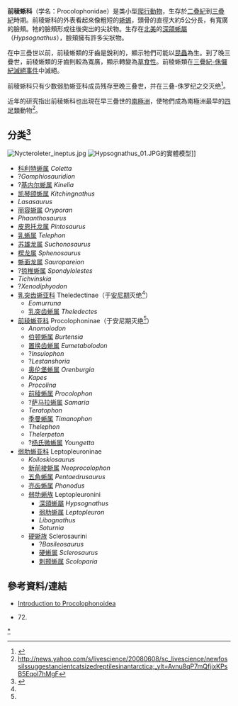 {{Automatic Taxobox
| taxon = Procolophonidae
| fossil_range = {{fossil_range|259|200}}
| status = fossil
|image = Procolophon_BW.jpg
|image_caption = 生存於早三疊世南非的[[前稜蜥|前稜蜥]]
| authority = [[哈利·絲萊|Seeley]], 1888
| subdivision_ranks = [[屬|屬]]
| subdivision = 见内文
}}
'''前稜蜥科'''（学名：Procolophonidae）是类小型[[爬行動物|爬行動物]]，生存於[[二疊紀|二疊紀]]到[[三疊紀|三疊紀]]時期。前稜蜥科的外表看起來像粗短的[[蜥蜴|蜥蜴]]，頭骨的直徑大約5公分長，有寬廣的臉頰。牠的臉頰形成往後突出的尖狀物。生存在[[北美|北美]]的[[深頜蜥屬|深頜蜥屬]]（''Hypsognathus''），臉頰擁有許多尖狀物。

在中三疊世以前，前稜蜥類的牙齒是銳利的，顯示牠們可能以[[昆蟲|昆蟲]]為生。到了晚三疊世，前稜蜥類的牙齒則較為寬廣，顯示轉變為[[草食性|草食性]]。前稜蜥類在[[三疊紀-侏儸紀滅絕事件|三疊紀-侏儸紀滅絕事件]]中滅絕。

前稜蜥科只有少数弱肋蜥亚科成员残存至晚三叠世，并在三叠-侏罗纪之交灭绝<ref name=Br2018>{{Cite journal|title=Species richness and disparity of parareptiles across the end-Permian mass extinction|url=https://royalsocietypublishing.org/doi/10.1098/rspb.2018.2572|last=MacDougall|first=Mark J.|last2=Brocklehurst|first2=Neil|date=2019-03-27|journal=Proceedings of the Royal Society B: Biological Sciences|issue=1899|doi=10.1098/rspb.2018.2572|volume=286|pages=20182572|pmc=PMC6452079|pmid=30890099|last3=Fröbisch|first3=Jörg|access-date=2020-06-28|archive-date=2020-09-17|archive-url=https://web.archive.org/web/20200917145334/https://royalsocietypublishing.org/doi/10.1098/rspb.2018.2572|dead-url=no}}</ref>。

近年的研究指出前稜蜥科也出現在早三疊世的[[南極洲|南極洲]]，使牠們成為南極洲最早的[[四足類|四足類]]動物<ref>http://news.yahoo.com/s/livescience/20080608/sc_livescience/newfossilssuggestancientcatsizedreptilesinantarctica;_ylt=Avnu8qP7mQfjixKPsB5Eqol7hMgF</ref>。
== 分类<ref>{{Cite journal|title=Phylogenetic relationships of procolophonid parareptiles with remarks on their geological record|url=http://www.tandfonline.com/doi/abs/10.1017/S1477201907002350|last=Cisneros|first=Juan Carlos|date=2008-01|journal=Journal of Systematic Palaeontology|issue=3|doi=10.1017/S1477201907002350|volume=6|pages=345–366|language=en|issn=1477-2019}}</ref> ==
[[File:Nycteroleter_ineptus.jpg|thumb]]
[[Image:Hypsognathus_01.JPG|thumb]]的實體模型]]
*[[科利特蜥属|科利特蜥属]] ''Coletta''
*?''Gomphiosauridion''
*?[[基内尔蜥属|基内尔蜥属]] ''Kinelia''
*[[凯琴颌蜥属|凯琴颌蜥属]] ''Kitchingnathus''
*''Lasasaurus''
*[[丽容蜥属|丽容蜥属]] ''Oryporan''
*''Phaanthosaurus''
*[[皮恩托龙属|皮恩托龙属]] ''Pintosaurus''
*[[乳蜥属|乳蜥属]] ''Telephon''
*[[苏雄龙属|苏雄龙属]] ''Suchonosaurus''
*[[楔龙属|楔龙属]] ''Sphenosaurus''
*[[蜥面龙属|蜥面龙属]] ''Sauropareion''
*?[[掠椎蜥属|掠椎蜥属]] ''Spondylolestes''
*''Tichvinskia''
*?''Xenodiphyodon''
*[[乳突齿蜥亚科|乳突齿蜥亚科]] Theledectinae（于[[安尼期|安尼期]]灭绝<ref name=Br2018/>）
**''Eomurruna''
**[[乳突齿蜥属|乳突齿蜥属]] ''Theledectes''
*[[前稜蜥亚科|前稜蜥亚科]] Procolophoninae（于安尼期灭绝<ref name=Br2018/>）
**''Anomoiodon''
**[[伯顿蜥属|伯顿蜥属]] ''Burtensia''
**[[置换齿蜥属|置换齿蜥属]] ''Eumetabolodon''
**?''Insulophon''
**?''Lestanshoria''
**[[奥伦堡蜥属|奥伦堡蜥属]] ''Orenburgia''
**''Kapes''
**''Procolina''
**[[前稜蜥属|前稜蜥属]] ''Procolophon''
**?[[萨马拉蜥属|萨马拉蜥属]] ''Samaria''
**''Teratophon''
**[[季曼蜥属|季曼蜥属]] ''Timanophon''
**''Thelephon''
**''Thelerpeton''
**?[[杨氏微蜥属|杨氏微蜥属]] ''Youngetta''
*[[弱肋蜥亚科|弱肋蜥亚科]] Leptopleuroninae
**''Koiloskiosaurus''
**[[新前棱蜥属|新前棱蜥属]] ''Neoprocolophon''
**[[五角蜥属|五角蜥属]] ''Pentaedrusaurus''
**[[亮齿蜥属|亮齿蜥属]] ''Phonodus''
**[[弱肋蜥族|弱肋蜥族]] Leptopleuronini
***[[深頜蜥屬|深頜蜥屬]] ''Hypsognathus''
***[[弱肋蜥属|弱肋蜥属]] ''Leptopleuron''
***''Libognathus''
***''Soturnia''
**[[硬蜥族|硬蜥族]] Sclerosaurini
***?''Basileosaurus''
***[[硬蜥属|硬蜥属]] ''Sclerosaurus''
***[[刺颊蜥属|刺颊蜥属]] ''Scoloparia''

==參考資料/連結==
<div class="references-small">
<references></references>
* [http://www.ucmp.berkeley.edu/anapsids/procolophonoidea.html Introduction to Procolophonoidea] {{Wayback|url=http://www.ucmp.berkeley.edu/anapsids/procolophonoidea.html |date=20201124024600 }}
* {{cite book|author=Lambert, David|year=2001|title=Dinosaur Encyclopedia|url=https://archive.org/details/dinosaurencyclop00lamb|publisher=Dorling Kindersley, New York, New York}} 72.
</div>
{{副爬行動物|Procolophonoidea}}
{{Taxonbar|from=Q133347}}

[[Category:前稜蜥形目|*]]